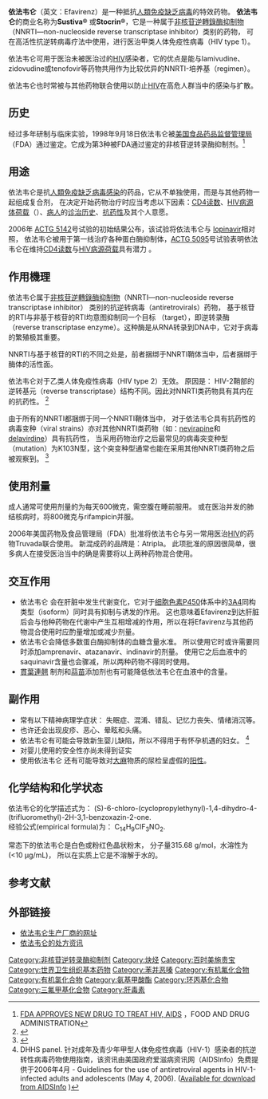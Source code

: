{{medical}}
{{drugbox
| IUPAC_name        = 8-氯-5-(2-環丙乙炔)-5-(三氟甲基)- 4-氧雜-2-雜環 [4.4.0]去- 7,9,11-三烯-3-酮
| image             = Efavirenz.svg
| image2 = Efavirenz 3D balls 1fk9.png
| width             =150

<!--Identifiers-->
| CAS_number_Ref = {{cascite|correct|??}}
| CAS_number = 154598-52-4
| ATC_prefix = J05
| ATC_suffix = AG03
| PubChem = 64139
| DrugBank_Ref = {{drugbankcite|correct|drugbank}}
| DrugBank = DB00625
| ChemSpiderID_Ref = {{chemspidercite|correct|chemspider}}
| ChemSpiderID = 57715
| UNII_Ref = {{fdacite|correct|FDA}}
| UNII = JE6H2O27P8
| KEGG_Ref = {{keggcite|correct|kegg}}
| KEGG = D00896
| ChEBI_Ref = {{ebicite|correct|EBI}}
| ChEBI = 119486
| ChEMBL_Ref = {{ebicite|correct|EBI}}
| ChEMBL = 223228
| PDB_ligand = EFZ
| NIAID_ChemDB = 032934
| synonyms          = [[CADN|CADN]]通用名：依法韦仑<br/>
[[INN|INN]]通用名:[http://redpoll.pharmacy.ualberta.ca/drugbank/cgi-bin/webglimpse.cgi?ID=16&whole=ON&cache=yes&query=Efavirenz Efavirenz]
| C = 14 | H = 9 | Cl = 1 | F = 3 | N = 1 | O = 2
| molecular_weight  = 315.675 [[克|g]]/[[摩尔|mol]]
| bioavailability   = 
| protein_bound = 99.5-99.75%
| metabolism = [[肝|肝]] ([[CYP3A4|CYP3A4]] and [[CYP2B6|CYP2B6]]-mediated)
| elimination_half-life = 40-55小時 小时
| excretion         = [[腎臟|腎臟]]與[[排遺|排遺]]
| pregnancy_AU      =  <!-- A / B1 / B2 / B3 / C / D / X -->
| pregnancy_US      =  D
| legal_AU          =  <!-- Unscheduled / S2 / S3 / S4 / S5 / S6 / S7 / S8 / S9 -->
| legal_CA          =  <!--             / Schedule I, II, III, IV, V, VI, VII, VIII -->
| legal_UK          =  POM
| legal_US          =  Rx-only
| legal_status      = 
| routes_of_administration = 口服
}}
<!-- FAIR USE of Efavirenz_Sustiva.gif: see image description page at http://en.wikipedia.org/wiki/Image:Efavirenz_Sustiva.gif for rationale --> 
'''依法韦仑'''（英文：Efavirenz）是一种抵抗[[人類免疫缺乏病毒|人類免疫缺乏病毒]]的特效药物。<!-- favirenz -->'''依法韦仑'''的商业名称为'''Sustiva®''' 或'''Stocrin®'''，它是一种属于[[非核苷逆轉錄酶抑制物|非核苷逆轉錄酶抑制物]]（NNRTI—non-nucleoside reverse transcriptase inhibitor）类别的药物，<!-- and is used as part of highly active antiretroviral therapy ([[HAART|HAART]]) for the treatment of a human immunodeficiency virus ([[HIV|HIV]]) type 1.-->可在高活性抗逆转病毒疗法中使用，进行医治甲类人体免疫性病毒（HIV type 1）。

依法韦仑可用于医治未被医治过的[[HIV|HIV]]感染者，它的优点是能与lamivudine、<!-- combination with -->zidovudine或tenofovir等药物共用作为比较优异的NNRTI-培养基（regimen）。<!--
For HIV infection that has not previously been treated, efavirenz and [[lamivudine|lamivudine]] in combination with [[zidovudine|zidovudine]] or [[tenofovir|tenofovir]] is the preferred NNRTI-based regimen.-->

依法韦仑也时常被与其他药物联合使用以防止[[HIV|HIV]]在高危人群当中的感染与扩散。<!--
Efavirenz is also used in combination with other [[antiretroviral|antiretroviral]] agents as part of an expanded [[postexposure_prophylaxis|postexposure prophylaxis]] regimen to prevent HIV transmission for those exposed to materials associated with a high risk for HIV transmission.

此段与文章后面服用指南重复:
The usual adult dose is 600 [[Milligram|mg]] once a day taken on an empty stomach at bedtime. 
移动至后部:
Efavirenz was combined with the popular [[HIV|HIV]] medication [[Truvada|Truvada]] and approved by the [[FDA|FDA]] in July of 2006, under the brand name [[Atripla|Atripla]]. This was done to simplify the drug regimen for the many patients who take these two medications in combination.-->

==历史==
经过多年研制与临床实验，1998年9月18日依法韦仑被[[美国食品药品监督管理局|美国食品药品监督管理局]]（FDA）通过鉴定。它成为第3种被FDA通过鉴定的非核苷逆转录酶抑制剂。<ref>[http://www.fda.gov/bbs/topics/NEWS/NEW00654.html FDA APPROVES NEW DRUG TO TREAT HIV, AIDS] {{Wayback|url=http://www.fda.gov/bbs/topics/NEWS/NEW00654.html |date=20090513073506 }}，FOOD AND DRUG ADMINISTRATION</ref>

==用途==
依法韦仑是抗[[人類免疫缺乏病毒|人類免疫缺乏病毒]][[感染|感染]]的药品，它从不单独使用，而是与其他药物一起组成复合剂，<!-- is used to treat [[HIV|HIV]] infection.  It is never used alone and is always given in combination with other drugs.  The decision on when to start treatment should take into account [[CD4_count|CD4 count]], [[HIV_viral_load|HIV viral load]], treatment history, resistance profiles and patient preference.-->在决定开始药物治疗时应当考虑以下因素：[[CD4读数|CD4读数]]、[[HIV病源体荷载|HIV病源体荷载]]（{{lang|en|HIV viral load}}）、[[病人|病人]]的[[诊治|诊治]][[历史|历史]]、[[抗药性|抗药性]]及其个人意愿。

2006年<!--Since the preliminary publication of the results of the -->[[ACTG_5142|ACTG 5142]]号试验的初始结果公布，该试验将依法韦仑与<!-- trial in 2006 which compared efavirenz against -->[[lopinavir|lopinavir]]相对照，<!-- efavirenz has been used as first line treatment in preference to the [[protease_inhibitor|protease inhibitor]]s.  The [[ACTG_5095|ACTG 5095]] trial showed that the potency of efavirenz is maintained at all [[CD4_count|CD4 count]]s and [[HIV_viral_load|HIV viral load]]s.-->依法韦仑被用于第一线治疗各种蛋白酶抑制体，[[ACTG_5095|ACTG 5095]]号试验表明依法韦仑在维持[[CD4读数|CD4读数]]与[[HIV病源荷载|HIV病源荷载]]具有潜力 。

==作用機理== 
<!-- 异型分子式 :
[[File:efavirenz.png|center]]<br /><small>SUSTIVA</small>
-->
依法韦仑属于[[非核苷逆轉錄酶抑制物|非核苷逆轉錄酶抑制物]]（NNRTI—non-nucleoside reverse transcriptase inhibitor）<!--Efavirenz falls in the--non-nucleoside reverse transcriptase inhibitor（NNRTI）-->类别的抗逆转病毒（antiretrovirals）药物，<!-- class of . -->基于核苷的RTI与非基于核苷的RTI均意图抑制同一个目标<!--Both nucleoside and non-nucleoside RTIs inhibit the same -->（target），即逆转录酶（reverse transcriptase enzyme）。这种酶是从RNA转录到DNA中，它对于病毒的繁殖极其重要。<!-- the [[reverse_transcriptase|reverse transcriptase]] enzyme, an essential viral enzyme which transcribes viral RNA into DNA.-->

NNRTI与基于核苷的RTI的不同之处是，前者捆绑于NNRTI鞘体当中，后者捆绑于酶体的活性面。<!-- Unlike nucleoside RTIs, which bind at the enzyme's active site, NNRTIs bind  within a pocket termed the NNRTI pocket. -->

依法韦仑对于乙类人体免疫性病毒（HIV type 2）无效。<!--Efavirenz is not effective against HIV-2,-->原因是：<!-- as the pocket of the -->HIV-2鞘部的逆转基元（reverse transcriptase）结构不同。因此对NNRTI类药物具有其内在的抗药性。<!-- has a different structure, which confers intrinsic resistance to the NNRTI class.--><ref>{{cite journal | author=Ren J, Bird LE, Chamberlain PP, ''et al.'' | year=2002 | title=Structure of HIV-2 reverse transcriptase at 2.35-A resolution and the mechanism of resistance to non-nucleoside inhibitors | journal=Proc Natl Acad Sci USA | volume=99 | pages=14410–15 | id=PMID 12386343}}</ref>

由于所有的NNRTI都捆绑于同一个NNRTI鞘体当中，<!--As all NNRTIs bind within the same pocket, -->对于依法韦仑具有抗药性的病毒变种（viral strains）亦对其他NNRTI类药物（如：[[nevirapine|nevirapine]]和[[delavirdine|delavirdine]]）具有抗药性，<!-- which are resistant to efavirenz are usually also resistant to the other NNRTIs, [[nevirapine|nevirapine]] and [[delavirdine|delavirdine]]. The most common mutation observed after efavirenz treatment is K103N, -->当采用药物治疗之后最常见的病毒突变种型（mutation）为K103N型，这个突变种型通常也能在采用其他NNRTI类药物之后被观察到。<!--which is also observed with other NNRTIs.--><ref>{{Cite web |url=https://packageinserts.bms.com/pi/pi_sustiva.pdf |title=Sustiva（中文商标名：希宁，即efavirenz）药囊与药片产品资讯（2005年4月）<!-- capsules and tablets. Product information (April 2005)--> |accessdate=2007-05-07 |archive-date=2007-09-27 |archive-url=https://web.archive.org/web/20070927200623/https://packageinserts.bms.com/pi/pi_sustiva.pdf |dead-url=no }}</ref>

==使用剂量==
成人通常可使用剂量的为每天600微克，需空腹在睡前服用。<!--
The usual adult dose of efavirenz is 600mg per day (usually given at bedtime); or 800mg daily when given concurrently with [[rifampicin|rifampicin]] as part of treatment of co-infection with [[tuberculosis|tuberculosis]].-->或在医治并发的肺结核病时，将800微克与rifampicin并服。

2006年美国药物及食品管理局（FDA）批准将依法韦仑与另一常用医治[[HIV|HIV]]的药物Truvada联合使用。<!-- 
Efavirenz was combined with the popular HIV medication Truvada and approved by the FDA in July of 2006, under the brand name-->新混成药的品牌是：Atripla。<!-- This was done to simplify the drug regimen for the many patients who take these two medications in combination.
-->此项批准的原因很简单，很多病人在接受医治当中的确是需要将以上两种药物混合使用。

==交互作用==
*依法韦仑<!--Efavirenz is metabolized in the liver,-->会在肝脏中发生代谢变化，它对于[[细胞色素P450|细胞色素P450]]体系中的[[CYP3A4|3A4]]同构类型（isoform）同时具有抑制与诱发的作用。<!-- and possesses both inhibitory and inducing effects on the [[CYP3A4|3A4]] isoform of the [[cytochrome_P450|cytochrome P450]] system. -->这也意味着Efavirenz到达肝脏后会与他种药物在代谢中产生互相增减的作用，所以在将Efavirenz与其他药物混合使用时应酌量增加或减少剂量。<!--This means efavirenz may interact with other drugs metabolized in the liver, requiring either increased or decreased dosages.-->
*依法韦仑会降低多数蛋白酶抑制体的血糖含量水准。<!--Efavirenz lowers blood levels of most [[protease_inhibitor_(pharmacology)|protease inhibitors]]. -->所以使用它时或许需要同时添加amprenavir、atazanavir、indinavir的剂量。<!--Dosages of [[amprenavir|amprenavir]], [[atazanavir|atazanavir]], or [[indinavir|indinavir]] may need to be increased. -->使用它之后血液中的saquinavir含量也会骤减，所以两种药物不得同时使用。<!--The blood levels of [[saquinavir|saquinavir]] are dramatically lowered, so that the two drugs cannot be used simultaneously.-->
*[[貫葉連翹|貫葉連翹]]<!--圣约翰-->制剂和[[蒜苗|蒜苗]]添加剂也有可能降低依法韦仑在血液中的含量。<!-- and [[garlic|garlic]] supplements may decrease efavirenz blood levels.--[[Efavirenz|Efavirenz]]-->

==副作用==
*常有以下精神病理学症状：<!--Psychiatric symptoms, including [[insomnia|insomnia]], [[confusion|confusion]], [[memory_loss|memory loss]], and [[depression_(mood)|depression]], are common-->失眠症、混淆、错乱、记忆力丧失、情绪消沉等。
*也许还会出现皮疹、恶心、晕眩和头痛。<!--[[Rash|Rash]], [[nausea|nausea]], [[dizziness|dizziness]] and [[headache|headache]] may occur-->
*依法韦仑有可能会导致新生婴儿缺陷，所以不得用于有怀孕机遇的妇女。<!-- Efavirenz can cause [[birth_defects|birth defects]] and should not be used in women who might become pregnant--><ref name="dhhs">DHHS panel. 针对成年及青少年甲型人体免疫性病毒（HIV-1）感染者的抗逆转性病毒药物使用指南，该资讯由美国政府爱滋病资讯网（AIDSInfo）免费提供于2006年4月 - Guidelines for the use of antiretroviral agents in HIV-1-infected adults and adolescents (May 4, 2006). ([http://www.aidsinfo.nih.gov/Guidelines/GuidelineDetail.aspx?MenuItem=Guidelines&Search=Off&GuidelineID=7&ClassID=1 Available for download from AIDSInfo] {{Wayback|url=http://www.aidsinfo.nih.gov/Guidelines/GuidelineDetail.aspx?MenuItem=Guidelines&Search=Off&GuidelineID=7&ClassID=1 |date=20060506193229 }})</ref>
*对婴儿使用的安全性亦尚未得到证实<!-- 确认?? Safety in children has not been established-->
*使用依法韦仑<!--Use of efavirenz can produce a [[false_positive|false positive]] result in some urine tests for [[marijuana|marijuana]]-->还有可能导致对[[大麻|大麻]]物质的尿检呈虚假的[[阳性|阳性]]。

<!-- The following section may be redundant, since much of its information is already contained in the drugbox.-->
==化学结构和化学状态==
依法韦仑的化学描述式为：<!--Efavirenz is chemically described as -->(S)-6-chloro-(cyclopropylethynyl)-1,4-dihydro-4-(trifluoromethyl)-2H-3,1-benzoxazin-2-one.<BR>经验公式(empirical formula)为： C<sub>14</sub>H<sub>9</sub>ClF<sub>3</sub>NO<sub>2</sub>.

常态下的依法韦仑是白色或粉红色晶状粉末，<!--Efavirenz is a white to slightly pink crystalline powder with a molecular mass of 315.68 g/mol. It is practically [[insoluble|insoluble]] in water .
-->分子量315.68 g/mol，水溶性为(<10 µg/mL)，<!--实际上-->所以在实质上它是不溶解于水的。

==参考文献==
<references/>

==外部链接==
*[http://www.sustiva.com/managehiv/sustiva/home/index.jsp?BV_UseBVCookie=Yes 依法韦仑生产厂商的网址] {{Wayback|url=http://www.sustiva.com/managehiv/sustiva/home/index.jsp?BV_UseBVCookie=Yes |date=20070623144519 }} 
*[https://web.archive.org/web/20070927200623/https://packageinserts.bms.com/pi/pi_sustiva.pdf 依法韦仑的处方资讯]

{{Hallucinogens}}
{{Depressogenics}}
<!--
{{Antivirals}}
-->

[[Category:非核苷逆转录酶抑制剂|Category:非核苷逆转录酶抑制剂]]
[[Category:炔烃|Category:炔烃]]
[[Category:百时美施贵宝|Category:百时美施贵宝]]
[[Category:世界卫生组织基本药物|Category:世界卫生组织基本药物]]
[[Category:苯并恶嗪|Category:苯并恶嗪]]
[[Category:有机氟化合物|Category:有机氟化合物]]
[[Category:有机氯化合物|Category:有机氯化合物]]
[[Category:氨基甲酸酯|Category:氨基甲酸酯]]
[[Category:环丙基化合物|Category:环丙基化合物]]
[[Category:三氟甲基化合物|Category:三氟甲基化合物]]
[[Category:肝毒素|Category:肝毒素]]
